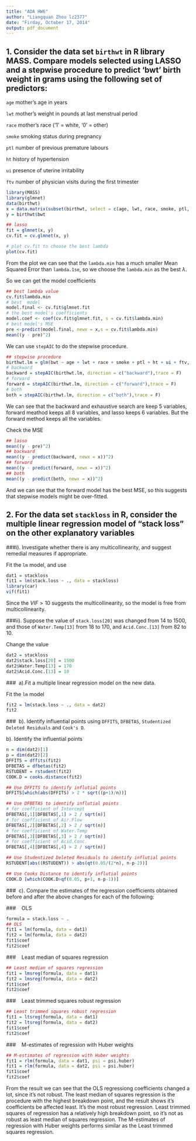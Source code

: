 ```yaml
---
title: "ADA HW6"
author: "Liangquan Zhou lz2377"
date: "Firday, October 17, 2014"
output: pdf_document
---
```


## 1. Consider the data set `birthwt` in R library MASS. Compare models selected using LASSO and a stepwise procedure to predict 'bwt' birth weight in grams using the following set of predictors:

 `age` mother's age in years
 
 `lwt` mother's weight in pounds at last menstrual period
 
 `race` mother's race ('1' = white, ‘0' = other)
 
 `smoke` smoking status during pregnancy
 
 `ptl` number of previous premature labours
 
 `ht` history of hypertension
 
 `ui` presence of uterine irritability
 
 `ftv` number of physician visits during the first trimester
 
```r
library(MASS)
library(glmnet)
data(birthwt)
x = data.matrix(subset(birthwt, select = c(age, lwt, race, smoke, ptl, ht, ui, ftv)))
y = birthwt$bwt

## lasso 
fit = glmnet(x, y)
cv.fit = cv.glmnet(x, y) 

# plot cv.fit to choose the best lambda
plot(cv.fit)
```
From the plot we can see that the `lambda.min` has a much smaller Mean Squared Error than `lambda.1se`, so we choose the `lambda.min` as the best $\lambda$.

So we can get the model coefficients
```r
## best lambda value
cv.fit$lambda.min
# best  model 
model.final <- cv.fit$glmnet.fit
# the best model's coefficients
model.coef <- coef(cv.fit$glmnet.fit, s = cv.fit$lambda.min)
# best model's MSE
pre <-predict(model.final, newx = x,s = cv.fit$lambda.min)
mean((y - pre)^2)
```

We can use `stepAIC` to do the stepwise procedure. 
```r
## stepwise procedure
birthwt.lm = glm(bwt ~ age + lwt + race + smoke + ptl + ht + ui + ftv, data = birthwt)
# backward 
backward = stepAIC(birthwt.lm, direction = c("backward"),trace = F)
# forward
forward = stepAIC(birthwt.lm, direction = c("forward"),trace = F)
# both
both = stepAIC(birthwt.lm, direction = c("both"),trace = F)
```
We can see that the backward and exhaustive search are keep 5 variables, forward meathod keeps all 8 variables, and lasso keeps 6 variables. But the forward method keeps all the variables.

Check the MSE
```r
## lasso 
mean((y - pre)^2)
## backward
mean((y - predict(backward, newx = x))^2)
## forward
mean((y - predict(forward, newx = x))^2)
## both 
mean((y - predict(both, newx = x))^2)
```
And we can see that the forward model has the best MSE, so this suggests that stepwise models might be over-fitted.

## 2. For the data set `stackloss` in R, consider the multiple linear regression model of “stack loss” on the other explanatory variables

###i). Investigate whether there is any multicollinearity, and suggest remedial measures if appropriate.

Fit the `lm` model, and use 
```r
dat1 = stackloss
fit1 = lm(stack.loss ~ ., data = stackloss)
library(car)
vif(fit1)
```
Since the $VIF > 10$ suggests the multicollinearity, so the model is free from multicollinearity.


###ii). Suppose the value of `stack.loss[20]` was changed from 14 to 1500, and those of `Water.Temp[13]` from 18 to 170, and `Acid.Conc.[13]` from 82 to 10.  

Change the value
```r
dat2 = stackloss
dat2$stack.loss[20] = 1500
dat2$Water.Temp[13] = 170
dat2$Acid.Conc.[13] = 10
```

###\ \ a).Fit a multiple linear regression model on the new data.

Fit the `lm` model
```r
fit2 = lm(stack.loss ~ ., data = dat2)
fit2
```

###\ \ b). Identify influential points using `DFFITS`, `DFBETAS`, `Studentized Deleted Residuals` and `Cook's D`.

b). Identify the influential points
```r
n = dim(dat2)[1]
p = dim(dat2)[2] 
DFFITS = dffits(fit2)
DFBETAS = dfbetas(fit2)
RSTUDENT = rstudent(fit2)
COOK.D = cooks.distance(fit2)

## Use DFFITS to identify influtial points
DFFITS[which(abs(DFFITS) > 2 * sqrt((p+1)/n))]

## Use DFBETAS to identify influtial points
# for coefficient of Intercept
DFBETAS[,1][DFBETAS[,1] > 2 / sqrt(n)]
# for coefficient of Air.Flow
DFBETAS[,2][DFBETAS[,2] > 2 / sqrt(n)]
# for coefficient of Water.Temp
DFBETAS[,3][DFBETAS[,3] > 2 / sqrt(n)]
# for coefficient of Acid.Conc.
DFBETAS[,4][DFBETAS[,4] > 2 / sqrt(n)]

## Use Studentized Deleted Residuals to identify influtial points
RSTUDENT[abs((RSTUDENT)) > abs(qt(0.05/(2*n), n-p-2))]

## Use Cooks Distance to identify influtial points
COOK.D [which(COOK.D>qf(0.05, p+1, n-p-1))]
```

###\ \ c). Compare the estimates of the regression coefficients obtained before and after the above changes for each of the following:

###\ \ \ \ OLS
```r
formula = stack.loss ~ .
## OLS
fit1 = lm(formula, data = dat1)
fit2 = lm(formula, data = dat2)
fit1$coef
fit2$coef
```

###\ \ \ \ Least median of squares regression
```r
## Least median of squares regression
fit1 = lmsreg(formula, data = dat1)
fit2 = lmsreg(formula, data = dat2)
fit1$coef
fit2$coef
```

###\ \ \ \ Least trimmed squares robust regression
```r
## Least trimmed squares robust regression
fit1 = ltsreg(formula, data = dat1)
fit2 = ltsreg(formula, data = dat2)
fit1$coef
fit2$coef
```

###\ \ \ \ M-estimates of regression with Huber weights
```r
## M-estimates of regression with Huber weights
fit1 = rlm(formula, data = dat1, psi = psi.huber)
fit1 = rlm(formula, data = dat2, psi = psi.huber)
fit1$coef
fit2$coef
```

From the result we can see that the OLS regressiong coefficients changed a lot, since it's not robust. The least median of squares regression is the procedure with the highest breakdown point, and the result shows it's coefficients be affected least. It's the most robust regression. Least trimmed squares of regression has a relatively high breakdown point, so it's not as robust as least median of squares regression. The M-estimates of regression with Huber weights performs similar as the Least trimmed squares regression. 

